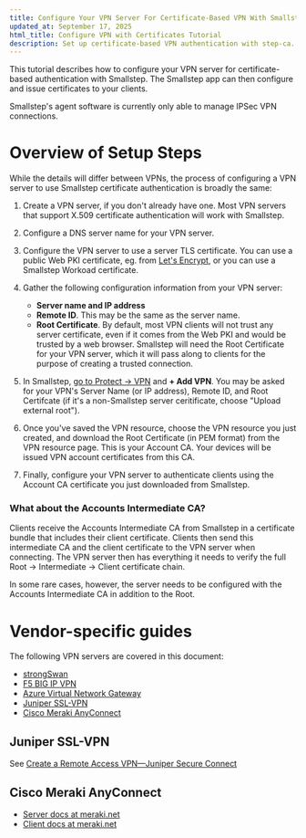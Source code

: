 ```yaml
---
title: Configure Your VPN Server For Certificate-Based VPN With Smallstep
updated_at: September 17, 2025
html_title: Configure VPN with Certificates Tutorial
description: Set up certificate-based VPN authentication with step-ca. Replace passwords with secure device certificates for enhanced remote access control.
---
```


This tutorial describes how to configure your VPN server for certificate-based authentication with Smallstep.
The Smallstep app can then configure and issue certificates to your clients.

Smallstep's agent software is currently only able to manage IPSec VPN connections.

# Overview of Setup Steps

While the details will differ between VPNs, the process of configuring a VPN server
to use Smallstep certificate authentication is broadly the same:

1. Create a VPN server, if you don't already have one. Most VPN servers that support X.509 certificate authentication will work with Smallstep.
2. Configure a DNS server name for your VPN server.
3. Configure the VPN server to use a server TLS certificate.
   You can use a public Web PKI certificate, eg. from [Let's Encrypt](https://letsencrypt.org/), or you can use a Smallstep Workoad certificate.
4. Gather the following configuration information from your VPN server:

   * **Server name and IP address**
   * **Remote ID**. This may be the same as the server name.
   * **Root Certificate**.
     By default, most VPN clients will not trust any server certificate,
     even if it comes from the Web PKI and would be trusted by a web browser.
     Smallstep will need the Root Certificate for your VPN server,
     which it will pass along to clients for the purpose of creating a trusted connection.

5. In Smallstep, [go to Protect -> VPN](https://smallstep.com/app/?next=/protect/vpn) and **+ Add VPN**.
   You may be asked for your VPN's Server Name (or IP address), Remote ID, and Root Certifcate
   (if it's a non-Smallstep server ceritificate, choose "Upload external root").
6. Once you've saved the VPN resource,
   choose the VPN resource you just created,
   and download the Root Certificate (in PEM format) from the VPN resource page.
   This is your Account CA.
   Your devices will be issued VPN account certificates from this CA.
7. Finally,
   configure your VPN server to authenticate clients
   using the Account CA certificate you just downloaded from Smallstep.

### What about the Accounts Intermediate CA?

Clients receive the Accounts Intermediate CA from Smallstep in a certificate bundle that includes their client certificate.
Clients then send this intermediate CA and the client certificate to the VPN server when connecting.
The VPN server then has everything it needs to verify the full Root -> Intermediate -> Client certificate chain.

In some rare cases, however, the server needs to be configured with the Accounts Intermediate CA in addition to the Root.

# Vendor-specific guides

The following VPN servers are covered in this document:
- [strongSwan](./vpn-setup-guide-strongswan.mdx)
- [F5 BIG IP VPN](./vpn-setup-guide-f5.mdx)
- [Azure Virtual Network Gateway](./vpn-setup-guide-azure-vng.mdx)
- [Juniper SSL-VPN](#juniper-ssl-vpn)
- [Cisco Meraki AnyConnect](#cisco-meraki-anyconnect)


## Juniper SSL-VPN

See [Create a Remote Access VPN—Juniper Secure Connect](https://www.juniper.net/documentation/us/en/software/jweb-srx21.3/jweb-srx/topics/task/j-web-security-ipsec-remote-access-vpn-juniper-secure-connect-creating.html)

## Cisco Meraki AnyConnect

- [Server docs at meraki.net](https://learning.meraki.net/#/online-courses/3def4293-8b71-406f-ae12-ab0c1028261b)
- [Client docs at meraki.net](https://documentation.meraki.com/MX/Client_VPN/AnyConnect_on_the_MX_Appliance/Client_deployment)
